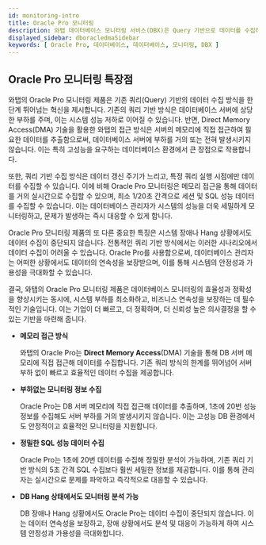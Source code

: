 ```yaml
---
id: monitoring-intro
title: Oracle Pro 모니터링
description: 와탭 데이터베이스 모니터링 서비스(DBX)은 Query 기반으로 데이터를 수집하여 성능 모니터링 서비스를 제공합니다.
displayed_sidebar: dboracledmaSidebar
keywords: [ Oracle Pro, 데이터베이스, 데이터베이스, 모니터링, DBX ]
---
```



<Dbintroductiondesc /> 

<DBsupportNote />

## Oracle Pro 모니터링 특장점

와탭의 Oracle Pro 모니터링 제품은 기존 쿼리(Query) 기반의 데이터 수집 방식을 한 단계 뛰어넘는 혁신을 제시합니다. 기존의 쿼리 기반 방식은 데이터베이스 서버에 상당한 부하를 주며, 이는 시스템 성능 저하로 이어질 수 있습니다. 반면, Direct Memory Access(DMA) 기술을 활용한 와탭의 접근 방식은 서버의 메모리에 직접 접근하여 필요한 데이터를 추출함으로써, 데이터베이스 서버에 부하를 거의 또는 전혀 발생시키지 않습니다. 이는 특히 고성능을 요구하는 데이터베이스 환경에서 큰 장점으로 작용합니다.

또한, 쿼리 기반 수집 방식은 데이터 갱신 주기가 느리고, 특정 쿼리 실행 시점에만 데이터를 수집할 수 있습니다. 이에 비해 Oracle Pro 모니터링은 메모리 접근을 통해 데이터를 거의 실시간으로 수집할 수 있으며, 최소 1/20초 간격으로 세션 및 SQL 성능 데이터를 수집할 수 있습니다. 이는 데이터베이스 관리자가 시스템의 성능을 더욱 세밀하게 모니터링하고, 문제가 발생하는 즉시 대응할 수 있게 합니다.

Oracle Pro 모니터링 제품의 또 다른 중요한 특징은 시스템 장애나 Hang 상황에서도 데이터 수집이 중단되지 않습니다. 전통적인 쿼리 기반 방식에서는 이러한 시나리오에서 데이터 수집이 어려울 수 있습니다. Oracle Pro를 사용함으로써, 데이터베이스 관리자는 어떠한 상황에서도 데이터의 연속성을 보장받으며, 이를 통해 시스템의 안정성과 가용성을 극대화할 수 있습니다.

결국, 와탭의 Oracle Pro 모니터링 제품은 데이터베이스 모니터링의 효율성과 정확성을 향상시키는 동시에, 시스템 부하를 최소화하고, 비즈니스 연속성을 보장하는 데 필수적인 기술입니다. 이는 기업이 더 빠르고, 더 정확하며, 더 신뢰성 높은 의사결정을 할 수 있는 기반을 마련해 줍니다.

* **메모리 접근 방식**

  와탭의 Oracle Pro는 **Direct Memory Access**(DMA) 기술을 통해 DB 서버 메모리에 직접 접근해 데이터를 수집합니다. 기존 쿼리 방식의 한계를 뛰어넘어 서버 부하 없이 빠르고 효율적인 데이터 수집을 제공합니다.

* **부하없는 모니터링 정보 수집**

  Oracle Pro는 DB 서버 메모리에 직접 접근해 데이터를 추출하며, 1초에 20번 성능 정보를 수집해도 서버 부하를 거의 발생시키지 않습니다. 이는 고성능 DB 환경에서도 안정적이고 효율적인 모니터링을 지원합니다.

* **정밀한 SQL 성능 데이터 수집**

  Oracle Pro는 1초에 20번 데이터를 수집해 정밀한 분석이 가능하며, 기존 쿼리 기반 방식의 5초 간격 SQL 수집보다 훨씬 세밀한 정보를 제공합니다. 이를 통해 관리자는 실시간으로 문제를 파악하고 즉각적으로 대응할 수 있습니다.

* **DB Hang 상태에서도 모니터링 분석 가능**

  DB 장애나 Hang 상황에서도 Oracle Pro는 데이터 수집이 중단되지 않습니다. 이는 데이터 연속성을 보장하고, 장애 상황에서도 분석 및 대응이 가능하게 하여 시스템 안정성과 가용성을 극대화합니다.
